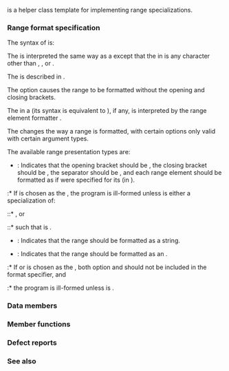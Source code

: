 {{cpp/title|range_formatter}}
{{cpp/utility/format/navbar}}

{{dcl begin}}
{{dcl header|format}}
{{dcl|since=c++23|1=
template&lt; class T, class CharT = char &gt;
    requires std::same_as&lt;std::remove_cvref_t&lt;T&gt;, T&gt; &amp;&amp; std::formattable&lt;T, CharT&gt;
class range_formatter;
}}
{{dcl end}}

{{tt|std::range_formatter}} is a helper class template for implementing range {{lc|std::formatter}} specializations.

===Range format specification===
The syntax of {{spar|range-format-spec}} is:
{{sdsc begin}}
{{sdsc|
{{spar optional|range-fill-and-align}} {{spar optional|width}} {{ttb|n}}{{mark optional}} {{spar optional|range-type}} {{spar optional|range-underlying-spec}}
}}
{{sdsc end}}

The {{spar|range-fill-and-align}} is interpreted the same way as a {{spar|fill-and-align}} except that the {{spar|fill}} in {{spar|range-fill-and-align}} is any character other than {{ttb|{}}, {{ttb|}&lt;!----&gt;}}, or {{ttb|:}}.

The {{spar|width}} is described in {{rlp|spec#Width and precision|standard format width specification}}.

The {{ttb|n}} option causes the range to be formatted without the opening and closing brackets.
{{source|1=
assert(std::format("{}", views::iota(1, 5)) == "[1, 2, 3, 4]");
assert(std::format("{:n}", views::iota(1, 5)) == "1, 2, 3, 4");
}}

The {{spar|format-spec}} in a {{spar|range-underlying-spec}} (its syntax is equivalent to {{tt|:}} {{spar|format-spec}}), if any, is interpreted by the range element formatter {{tt|std::formatter&lt;T, CharT&gt;}}.
{{source|1=
std::array ints{12, 10, 15, 14};

assert(std::format("{}", ints) == "[12, 10, 15, 14]");
assert(std::format("{::X}", ints) == "[C, A, F, E]");
assert(std::format("{:n:_^4}", ints) == "_12_, _10_, _15_, _14_");
}}

The {{spar|range-type}} changes the way a range is formatted, with certain options only valid with certain argument types.

The available range presentation types are:
* {{ttb|m}}: Indicates that the opening bracket should be {{c|"{"}}, the closing bracket should be {{c|"}"}}, the separator should be {{c|", "}}, and each range element should be formatted as if {{ttb|m}} were specified for its {{spar|tuple-type}} (in [[cpp/utility/format/tuple_formatter#Format specification|{{spar|tuple-format-spec}}]]).

:* If {{ttb|m}} is chosen as the {{spar|range-type}}, the program is ill-formed unless {{tt|T}} is either a specialization of:
::* {{lc|std::pair}}, or
::* {{lc|std::tuple}} such that {{c|1=std::tuple_size_v&lt;T&gt; == 2}} is {{c|true}}.
{{source|1=
std::array char_pairs
{
    std::pair{'A', 5}, std::pair{'B', 10}, std::pair{'C', 12}
};

assert(std::format("{}", char_pairs) == "[('A', 5), ('B', 10), ('C', 12)]");
assert(std::format("{:m}", char_pairs) == "{'A': 5, 'B': 10, 'C': 12}");
}}

* {{ttb|s}}: Indicates that the range should be formatted as a string.
* {{ttb|?s}}: Indicates that the range should be formatted as an {{rlp|spec#Formatting escaped characters and strings|escaped string}}.
:* If {{ttb|s}} or {{ttb|?s}} is chosen as the {{spar|range-type}}, both {{ttb|n}} option and {{spar|range-underlying-spec}} should not be included in the format specifier, and
:* the program is ill-formed unless {{tt|T}} is {{tt|CharT}}.
{{source|1=
std::array star{'S', 'T', 'A', 'R'};

assert(std::format("{}", star) == "['S', 'T', 'A', 'R']");
assert(std::format("{:s}", star) == "STAR");
assert(std::format("{:?s}", star) == "\"STAR\"");
}}

===Data members===
{{dsc begin}}
{{dsc hitem|Member name|Definition}}
{{dsc expos mem obj|private=yes|spec={{c/core|std::formatter&lt;T, CharT&gt;}}|underlying_|the underlying formatter for elements}}
{{dsc expos mem obj|private=yes|spec={{c/core|std::basic_string_view&lt;CharT&gt;}}|separator_|a string representing the separator of the range formatted result. The default separator is {{c|", "}}.}}
{{dsc expos mem obj|private=yes|spec={{c/core|std::basic_string_view&lt;CharT&gt;}}|opening-bracket_|a string representing the opening bracket of the range formatted result. The default opening bracket is {{c|"["}}.}}
{{dsc expos mem obj|private=yes|spec={{c/core|std::basic_string_view&lt;CharT&gt;}}|closing-bracket_|a string representing the closing bracket of the range formatted result. The default closing bracket is {{c|"]"}}.}}
{{dsc end}}

===Member functions===
{{dsc begin}}
{{dsc mem fun|set_separator|nolink=true|sets a specified separator for the range formatted result}}
{{dsc mem fun|set_brackets|nolink=true|sets a specified opening and closing brackets for the range formatted result}}
{{dsc mem fun|underlying|nolink=true|returns the underlying formatter}}
{{dsc mem fun|parse|nolink=true|parses the format specifier as specified by {{spar|range-format-spec}}}}
{{dsc mem fun|format|nolink=true|writes the range formatted output as specified by {{spar|range-format-spec}}}}
{{dsc end}}

{{member|1={{small|std::range_formatter::}}set_separator|2=
{{dcl begin}}
{{dcl|1=
constexpr void set_separator( std::basic_string_view&lt;CharT&gt; sep ) noexcept;
}}
{{dcl end}}

Assigns {{c|sep}} to {{tti|separator_}}.
}}

{{member|1={{small|std::range_formatter::}}set_brackets|2=
{{dcl begin}}
{{dcl|1=
constexpr void set_brackets( std::basic_string_view&lt;CharT&gt; opening,
                             std::basic_string_view&lt;CharT&gt; closing ) noexcept;
}}
{{dcl end}}

Assigns {{c|opening}} and {{c|closing}} to {{tti|opening-bracket_}} and {{tti|closing-bracket_}}, respectively.
}}

{{member|1={{small|std::range_formatter::}}underlying|2=
{{dcl begin}}
{{dcl|num=1|1=
constexpr std::formatter&lt;T, CharT&gt;&amp; underlying();
}}
{{dcl|num=2|1=
constexpr const std::formatter&lt;T, CharT&gt;&amp; underlying() const;
}}
{{dcl end}}

Returns {{box|{{tti|underlying_}}}} (the underlying formatter).
}}

{{member|1={{small|std::range_formatter::}}parse|2=
{{dcl begin}}
{{dcl|1=
template&lt; class ParseContext &gt;
constexpr auto parse( ParseContext&amp; ctx ) -&gt; ParseContext::iterator;
}}
{{dcl end}}

Parses the format specifiers as a {{spar|range-format-spec}} and stores the parsed specifiers in the current object.

Calls {{box|{{tti|underlying_}}{{c/core|.parse(ctx)}}}} to parse {{spar|format-spec}} in {{spar|range-format-spec}} or, if the latter is not present, an empty {{spar|format-spec}}.

If {{spar|range-type}} or the {{ttb|n}} option is present, the values of {{tti|opening-bracket_}}, {{tti|closing-bracket_}}, and {{tti|separator_}} are modified as required.

It calls {{box|{{tti|underlying_}}{{c/core|.set_debug_format()}}}} if:
* the {{spar|range-type}} is neither {{ttb|s}} nor {{ttb|?s}},
* {{box|{{tti|underlying_}}{{c/core|.set_debug_format()}}}} is a valid expression, and
* there is no {{spar|range-underlying-spec}}.

Returns an iterator past the end of the {{spar|range-format-spec}}.
}}

{{member|1={{small|std::range_formatter::}}format|2=
{{dcl begin}}
{{dcl|1=
template&lt; ranges::input_range R, class FormatContext &gt;
  requires std::formattable&lt;ranges::range_reference_t&lt;R&gt;, CharT&gt; &amp;&amp;
           std::same_as&lt;std::remove_cvref_t&lt;ranges::range_reference_t&lt;R&gt;&gt;, T&gt;
auto format( R&amp;&amp; r, FormatContext&amp; ctx ) const -&gt; FormatContext::iterator;
}}
{{dcl end}}

If the {{spar|range-type}} was either {{ttb|s}} or {{ttb|?s}}, it writes the formatted {{c|std::basic_string&lt;CharT&gt;(std::from_range, r)}} as a string or an escaped string, respectively, into {{c|ctx.out()}}.

Otherwise, it writes the following into {{c|ctx.out()}} as specified by {{spar|range-format-spec}}, in order:
* {{box|{{tti|opening-bracket_}}}},
* for each formattable element {{c|e}} of the range {{c|r}}:
:* the result of writing {{c|e}} via {{tti|underlying_}}, and
:* {{box|{{tti|separator_}}}}, unless {{c|e}} is the last element of {{c|r}}, and
* {{box|{{tti|closing-bracket_}}}}.

Returns an iterator past the end of the output range.
}}

===Defect reports===
{{dr list begin}}
{{dr list item|wg=lwg|dr=3892|std=c++23|before=the formatting of nested ranges was incorrect|after=corrected}}
{{dr list end}}

===See also===
{{dsc begin}}
{{dsc inc|cpp/utility/format/dsc formatter}}
{{dsc end}}

{{langlinks|es|ja|ru|zh}}